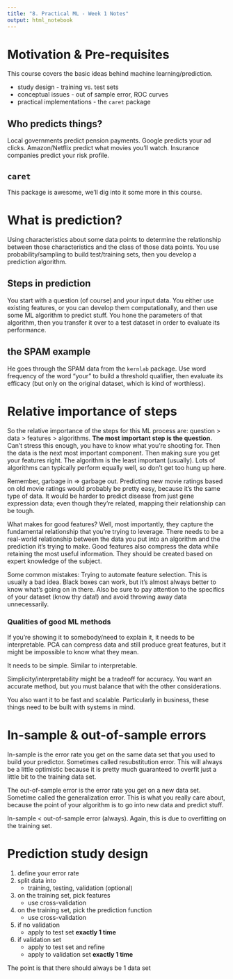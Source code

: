 ```yaml
---
title: "8. Practical ML - Week 1 Notes"
output: html_notebook
---
```


# Motivation & Pre-requisites
This course covers the basic ideas behind machine learning/prediction.

- study design - training vs. test sets
- conceptual issues - out of sample error, ROC curves
- practical implementations - the `caret` package

## Who predicts things?
Local governments predict pension payments. Google predicts your ad clicks. Amazon/Netflix predict what movies you'll watch. Insurance companies predict your risk profile.

## `caret`
This package is awesome, we'll dig into it some more in this course.

# What is prediction?
Using characteristics about some data points to determine the relationship between those characteristics and the class of those data points. You use probability/sampling to build test/training sets, then you develop a prediction algorithm.

## Steps in prediction
You start with a question (of course) and your input data. You either use existing features, or you can develop them computationally, and then use some ML algorithm to predict stuff. You hone the parameters of that algorithm, then you transfer it over to a test dataset in order to evaluate its performance.

## the SPAM example
He goes through the SPAM data from the `kernlab` package. Use word frequency of the word "your" to build a threshold qualifier, then evaluate its efficacy (but only on the original dataset, which is kind of worthless).

# Relative importance of steps
So the relative importance of the steps for this ML process are: question > data > features > algorithms. **The most important step is the question.** Can't stress this enough, you have to know what you're shooting for. Then the data is the next most important component. Then making sure you get your features right. The algorithm is the least important (usually). Lots of algorithms can typically perform equally well, so don't get too hung up here.

Remember, garbage in => garbage out. Predicting new movie ratings based on old movie ratings would probably be pretty easy, because it's the same type of data. It would be harder to predict disease from just gene expression data; even though they're related, mapping their relationship can be tough.

What makes for good features? Well, most importantly, they capture the fundamental relationship that you're trying to leverage. There needs to be a real-world relationship between the data you put into an algorithm and the prediction it's trying to make. Good features also compress the data while retaining the most useful information. They should be created based on expert knowledge of the subject.

Some common mistakes:
Trying to automate feature selection. This is usually a bad idea. Black boxes can work, but it's almost always better to know what's going on in there. Also be sure to pay attention to the specifics of your dataset (know thy data!) and avoid throwing away data unnecessarily.

### Qualities of good ML methods
If you're showing it to somebody/need to explain it, it needs to be interpretable. PCA can compress data and still produce great features, but it might be impossible to know what they mean.

It needs to be simple. Similar to interpretable.

Simplicity/interpretability might be a tradeoff for accuracy. You want an accurate method, but you must balance that with the other considerations.

You also want it to be fast and scalable. Particularly in business, these things need to be built with systems in mind.

# In-sample & out-of-sample errors
In-sample is the error rate you get on the same data set that you used to build your predictor. Sometimes called resubstitution error. This will always be a little optimistic because it is pretty much guaranteed to overfit just a little bit to the training data set.

The out-of-sample error is the error rate you get on a new data set. Sometime called the generalization error. This is what you really care about, because the point of your algorithm is to go into new data and predict stuff.

In-sample < out-of-sample error (always). Again, this is due to overfitting on the training set.

# Prediction study design

1. define your error rate
2. split data into
     - training, testing, validation (optional)
3. on the training set, pick features
     - use cross-validation
4. on the training set, pick the prediction function
     - use cross-validation
5. if no validation
     - apply to test set **exactly 1 time**
6. if validation set
     - apply to test set and refine
     - apply to validation set **exactly 1 time**
     
The point is that there should always be 1 data set 
